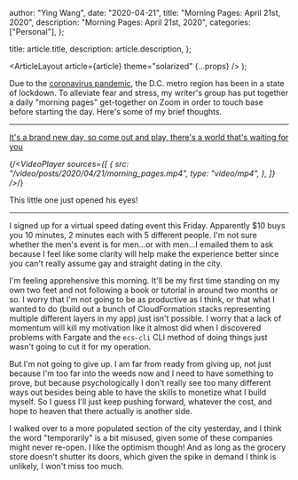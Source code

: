 
  author: "Ying Wang",
  date: "2020-04-21",
  title: "Morning Pages: April 21st, 2020",
  description: "Morning Pages: April 21st, 2020",
  categories: ["Personal"],
};

  title: article.title,
  description: article.description,
};

  <ArticleLayout article={article} theme="solarized" {...props} />
);

Due to the [coronavirus
pandemic](https://en.wikipedia.org/wiki/2019-20_coronavirus_pandemic), the D.C.
metro region has been in a state of lockdown. To alleviate fear and stress, my
writer's group has put together a daily "morning pages" get-together on Zoom in
order to touch base before starting the day. Here's some of my brief thoughts.

---

[It's a brand new day, so come out and play, there's a world that's waiting for
you](https://en.wikipedia.org/wiki/Timothy_Goes_to_School)

{/_<VideoPlayer
sources={[
{
src: "/video/posts/2020/04/21/morning_pages.mp4",
type: "video/mp4",
},
]}
/>_/}

This little one just opened his eyes!

---

I signed up for a virtual speed dating event this Friday. Apparently $10 buys
you 10 minutes, 2 minutes each with 5 different people. I'm not sure whether the
men's event is for men...or with men...I emailed them to ask because I feel like
some clarity will help make the experience better since you can't really assume
gay and straight dating in the city.

I'm feeling apprehensive this morning. It'll be my first time standing on my own
two feet and not following a book or tutorial in around two months or so. I
worry that I'm not going to be as productive as I think, or that what I wanted
to do (build out a bunch of CloudFormation stacks representing multiple
different layers in my app) just isn't possible. I worry that a lack of momentum
will kill my motivation like it almost did when I discovered problems with
Fargate and the `ecs-cli` CLI method of doing things just wasn't going to cut it
for my operation.

But I'm not going to give up. I am far from ready from giving up, not just
because I'm too far into the weeds now and I need to have something to prove,
but because psychologically I don't really see too many different ways out
besides being able to have the skills to monetize what I build myself. So I
guess I'll just keep pushing forward, whatever the cost, and hope to heaven that
there actually is another side.

I walked over to a more populated section of the city yesterday, and I think the
word "temporarily" is a bit misused, given some of these companies might never
re-open. I like the optimism though! And as long as the grocery store doesn't
shutter its doors, which given the spike in demand I think is unlikely, I won't
miss too much.
